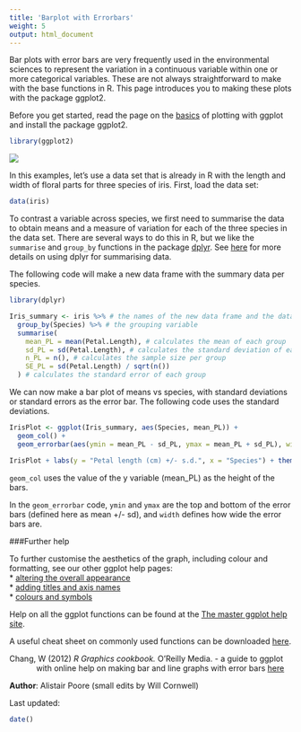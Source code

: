 ```yaml
---
title: 'Barplot with Errorbars'
weight: 5
output: html_document
---
```


Bar plots with error bars are very frequently used in the environmental sciences to represent the variation in a continuous variable within one or more categorical variables. These are not always straightforward to make with the base functions in R. This page introduces you to making these plots with the package ggplot2.

Before you get started, read the page on the [basics](../ggplot-basics/) of plotting with ggplot and install the package ggplot2.

```r
library(ggplot2)
```
  

![](ggplot1_basics_image.jpg)

In this examples, let's use a data set that is already in R with the length and width of floral parts for three species of iris. First, load the data set:

```r
data(iris)
```

To contrast a variable across species, we first need to summarise the data to obtain means and a measure of variation for each of the three species in the data set. There are several ways to do this in R, but we like the `summarise` and `group_by` functions in the package [dplyr](https://cran.r-project.org/web/packages/dplyr/index.html). See [here](/data-manipulation/summarising-data/
) for more details on using dplyr for summarising data.

The following code will make a new data frame with the summary data per species.

```r
library(dplyr)

Iris_summary <- iris %>% # the names of the new data frame and the data frame to be summarised
  group_by(Species) %>% # the grouping variable
  summarise(
    mean_PL = mean(Petal.Length), # calculates the mean of each group
    sd_PL = sd(Petal.Length), # calculates the standard deviation of each group
    n_PL = n(), # calculates the sample size per group
    SE_PL = sd(Petal.Length) / sqrt(n())
  ) # calculates the standard error of each group
```

We can now make a bar plot of means vs species, with standard deviations or standard errors as the error bar. The following code uses the standard deviations.

```r
IrisPlot <- ggplot(Iris_summary, aes(Species, mean_PL)) +
  geom_col() +
  geom_errorbar(aes(ymin = mean_PL - sd_PL, ymax = mean_PL + sd_PL), width = 0.2)

IrisPlot + labs(y = "Petal length (cm) +/- s.d.", x = "Species") + theme_classic()
```


`geom_col` uses the value of the y variable (mean_PL) as the height of the bars. 

In the `geom_errorbar` code, `ymin` and `ymax` are the top and bottom of the error bars (defined here as mean +/- sd), and `width` defines how wide the error bars are.

###Further help
 
To further customise the aesthetics of the graph, including colour and formatting, see our other ggplot help pages:  
* [altering the overall appearance](../ggplot-appearance/)  
* [adding titles and axis names](../ggplot-labels/)  
* [colours and symbols](../ggplot-colour-shapes/)   

Help on all the ggplot functions can be found at the [The master ggplot help site](http://docs.ggplot2.org/current/).

A useful cheat sheet on commonly used functions can be downloaded [here](https://www.rstudio.com/wp-content/uploads/2015/03/ggplot2-cheatsheet.pdf).

<p style="margin-left: .5in; text-indent: -.5in;">Chang, W (2012) *R Graphics cookbook.* O'Reilly Media. - a guide to ggplot with online help on making bar and line graphs with error bars [here](http://www.cookbook-r.com/Graphs/Bar_and_line_graphs_(ggplot2)/)</p>
  

**Author**: Alistair Poore (small edits by Will Cornwell)
 
Last updated:
```r
date()
```

